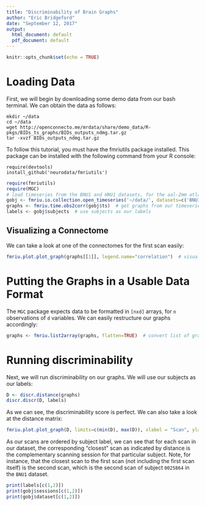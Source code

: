 ```yaml
---
title: "Discriminability of Brain Graphs"
author: "Eric Bridgeford"
date: "September 12, 2017"
output:
  html_document: default
  pdf_document: default
---
```


```r
knitr::opts_chunk$set(echo = TRUE)
```

# Loading Data

First, we will begin by downloading some demo data from our bash terminal. We can obtain the data as follows:

```
mkdir ~/data
cd ~/data
wget http://openconnecto.me/mrdata/share/demo_data/R-pkgs/BIDs_ts_graphs/BIDs_outputs_ndmg.tar.gz
tar -xvzf BIDs_outputs_ndmg.tar.gz
```

To follow this tutorial, you must have the fmriutils package installed. This package can be installed with the following command from your R console:

```
require(devtools)
install_github('neurodata/fmriutils')
```

```r
require(fmriutils)
require(MGC)
# load timeseries from the BNU1 and HNU1 datasets, for the aal-2mm atlas
gobj <- fmriu.io.collection.open_timeseries('~/data/', datasets=c('BNU1', 'HNU1'), atlases=c("aal-2mm"))
graphs <- fmriu.time.obs2corr(gobj$ts)  # get graphs from our timeseries
labels <- gobj$subjects  # use subjects as our labels
```

## Visualizing a Connectome

We can take a look at one of the connectomes for the first scan easily:

```r
fmriu.plot.plot_graph(graphs[[1]], legend.name="correlation")  # visualize the graphs
```


# Putting the Graphs in a Usable Data Format

The `MGC` package expects data to be formatted in `[nxd]` arrays, for `n` observations of `d` variables. We can easily restructure our graphs accordingly:

```r
graphs <- fmriu.list2array(graphs, flatten=TRUE)  # convert list of graphs to [n, r, r] array, and flatten to [n, r^2]
```

# Running discriminability

Next, we will run discriminability on our graphs. We will use our subjects as our labels:
```r
D <- discr.distance(graphs)
discr.discr(D, labels)
```
As we can see, the discriminability score is perfect. We can also take a look at the distance matrix:

```r
fmriu.plot.plot_graph(D, limits=c(min(D), max(D)), xlabel = "Scan", ylabel = "Scan", legend.name = "distance")
```

As our scans are ordered by subject label, we can see that for each scan in our dataset, the corresponding "closest" scan as indicated by distance is the complementary scanning session for that particular subject. Note, for instance, that the closest scan to the first scan (not including the first scan itself) is the second scan, which is the second scan of subject `0025864` in the `BNU1` dataset.

```r
print(labels[c(1,2)])
print(gobj$sessions[c(1,2)])
print(gobj$dataset[c(1,2)])
```

